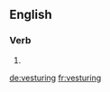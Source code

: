 
==English==

===Verb===
{{head|en}}

# {{present participle of|vesture|lang=en}}

[[de:vesturing]]
[[fr:vesturing]]
